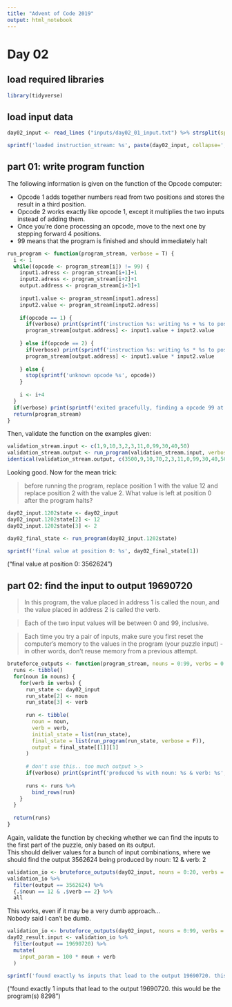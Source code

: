 ```yaml
---
title: "Advent of Code 2019"
output: html_notebook
---
```


# Day 02

## load required libraries

```r
library(tidyverse)
```

## load input data

```r
day02_input <- read_lines ("inputs/day02_01_input.txt") %>% strsplit(split = ',') %>% unlist() %>% as.integer()

sprintf('loaded instruction_stream: %s', paste(day02_input, collapse=','))
```

## part 01: write program function

The following information is given on the function of the Opcode computer:  

- Opcode 1 adds together numbers read from two positions and stores the result in a third position.  
- Opcode 2 works exactly like opcode 1, except it multiplies the two inputs instead of adding them.  
- Once you're done processing an opcode, move to the next one by stepping forward 4 positions.  
- 99 means that the program is finished and should immediately halt  

```r
run_program <- function(program_stream, verbose = T) {
  i <- 1
  while((opcode <- program_stream[i]) != 99) {
    input1.adress <- program_stream[i+1]+1
    input2.adress <- program_stream[i+2]+1
    output.address <- program_stream[i+3]+1
    
    input1.value <- program_stream[input1.adress]
    input2.value <- program_stream[input2.adress]
      
    if(opcode == 1) {
      if(verbose) print(sprintf('instruction %s: writing %s + %s to position %s', (i+3)/4, input1.value, input2.value, output.address))
      program_stream[output.address] <- input1.value + input2.value
      
    } else if(opcode == 2) {
      if(verbose) print(sprintf('instruction %s: writing %s * %s to position %s', (i+3)/4, input1.value, input2.value, output.address))
      program_stream[output.address] <- input1.value * input2.value
    
    } else {
      stop(sprintf('unknown opcode %s', opcode))
    }
    
    i <- i+4
  }
  if(verbose) print(sprintf('exited gracefully, finding a opcode 99 at position %s', i))
  return(program_stream)
}
```

Then, validate the function on the examples given:

```r
validation_stream.input <- c(1,9,10,3,2,3,11,0,99,30,40,50)
validation_stream.output <- run_program(validation_stream.input, verbose = F)
identical(validation_stream.output, c(3500,9,10,70,2,3,11,0,99,30,40,50))
```

Looking good. Now for the mean trick:

> before running the program, replace position 1 with the value 12 and replace position 2 with the value 2.
> What value is left at position 0 after the program halts?

```r
day02_input.1202state <- day02_input
day02_input.1202state[2] <- 12
day02_input.1202state[3] <- 2

day02_final_state <- run_program(day02_input.1202state)

sprintf('final value at position 0: %s', day02_final_state[1])
```
("final value at position 0: 3562624")

## part 02: find the input to output 19690720

> In this program, the value placed in address 1 is called the noun, and the value placed in address 2 is called the verb.

> Each of the two input values will be between 0 and 99, inclusive.

> Each time you try a pair of inputs, make sure you first reset the computer's memory to the values in the program (your puzzle input) - in other words, don't reuse memory from a previous attempt.

```r
bruteforce_outputs <- function(program_stream, nouns = 0:99, verbs = 0:99, verbose = F) {
  runs <- tibble()
  for(noun in nouns) {
    for(verb in verbs) {
      run_state <- day02_input
      run_state[2] <- noun
      run_state[3] <- verb
      
      run <- tibble(
        noun = noun,
        verb = verb,
        initial_state = list(run_state),
        final_state = list(run_program(run_state, verbose = F)),
        output = final_state[[1]][1]
      )
      
      # don't use this.. too much output >_>
      if(verbose) print(sprintf('produced %s with noun: %s & verb: %s', run$output, noun, verb))
      
      runs <- runs %>%
        bind_rows(run)
    }
  }
  
  return(runs)
}
```

Again, validate the function by checking whether we can find the inputs to the first part of the puzzle, only based on its output.  
This should deliver values for a bunch of input combinations, where we should find the output 3562624 being produced by noun: 12 & verb: 2

```r
validation_io <- bruteforce_outputs(day02_input, nouns = 0:20, verbs = 0:20, verbose = F)
validation_io %>%
  filter(output == 3562624) %>%
  {.$noun == 12 & .$verb == 2} %>%
  all
```
This works, even if it may be a very dumb approach...  
Nobody said I can't be dumb.

```r
validation_io <- bruteforce_outputs(day02_input, nouns = 0:99, verbs = 0:99, verbose = F)
day02_result.input <- validation_io %>%
  filter(output == 19690720) %>%
  mutate(
    input_param = 100 * noun + verb
  )

sprintf('found exactly %s inputs that lead to the output 19690720. this would be the program(s) %s', nrow(day02_result.input), day02_result.input$input_param)
```
("found exactly 1 inputs that lead to the output 19690720. this would be the program(s) 8298")
